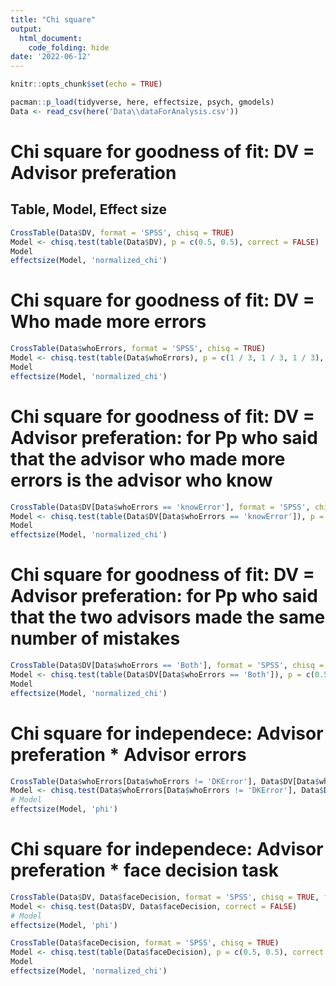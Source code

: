 ```yaml
---
title: "Chi square"
output:
  html_document:
    code_folding: hide
date: '2022-06-12'
---
```


```r
knitr::opts_chunk$set(echo = TRUE)
```

```r
pacman::p_load(tidyverse, here, effectsize, psych, gmodels)
Data <- read_csv(here('Data\\dataForAnalysis.csv'))
```

# Chi square for goodness of fit: DV = Advisor preferation
## Table, Model, Effect size

```r

CrossTable(Data$DV, format = 'SPSS', chisq = TRUE)
Model <- chisq.test(table(Data$DV), p = c(0.5, 0.5), correct = FALSE)
Model
effectsize(Model, 'normalized_chi')

```


# Chi square for goodness of fit: DV = Who made more errors

```r
CrossTable(Data$whoErrors, format = 'SPSS', chisq = TRUE)
Model <- chisq.test(table(Data$whoErrors), p = c(1 / 3, 1 / 3, 1 / 3), correct = FALSE)
Model
effectsize(Model, 'normalized_chi')
```

# Chi square for goodness of fit: DV = Advisor preferation: for Pp who said that the advisor who made more errors is the advisor who know

```r
CrossTable(Data$DV[Data$whoErrors == 'knowError'], format = 'SPSS', chisq = TRUE)
Model <- chisq.test(table(Data$DV[Data$whoErrors == 'knowError']), p = c(0.5, 0.5), correct = FALSE)
Model
effectsize(Model, 'normalized_chi')
```

# Chi square for goodness of fit: DV = Advisor preferation: for Pp who said that the two advisors made the same number of mistakes
```r
CrossTable(Data$DV[Data$whoErrors == 'Both'], format = 'SPSS', chisq = TRUE)
Model <- chisq.test(table(Data$DV[Data$whoErrors == 'Both']), p = c(0.5, 0.5), correct = FALSE)
Model
effectsize(Model, 'normalized_chi')
```


# Chi square for independece: Advisor preferation * Advisor errors

```r
CrossTable(Data$whoErrors[Data$whoErrors != 'DKError'], Data$DV[Data$whoErrors != 'DKError'], format = 'SPSS', chisq = TRUE)
Model <- chisq.test(Data$whoErrors[Data$whoErrors != 'DKError'], Data$DV[Data$whoErrors != 'DKError'], correct = FALSE)
# Model
effectsize(Model, 'phi')
```

# Chi square for independece: Advisor preferation * face decision task


```r
CrossTable(Data$DV, Data$faceDecision, format = 'SPSS', chisq = TRUE, fisher = TRUE)
Model <- chisq.test(Data$DV, Data$faceDecision, correct = FALSE)
# Model
effectsize(Model, 'phi')
```

```r
CrossTable(Data$faceDecision, format = 'SPSS', chisq = TRUE)
Model <- chisq.test(table(Data$faceDecision), p = c(0.5, 0.5), correct = FALSE)
Model
effectsize(Model, 'normalized_chi')
```